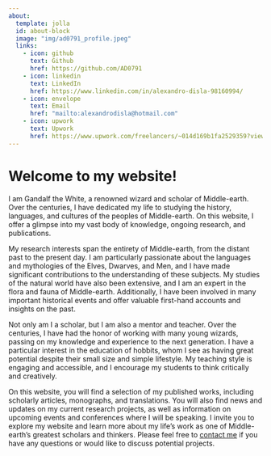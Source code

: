 ```yaml
---
about:
  template: jolla
  id: about-block
  image: "img/ad0791_profile.jpeg"
  links:
    - icon: github
      text: Github
      href: https://github.com/AD0791
    - icon: linkedin
      text: LinkedIn
      href: https://www.linkedin.com/in/alexandro-disla-98160994/
    - icon: envelope
      text: Email
      href: "mailto:alexandrodisla@hotmail.com"  
    - icon: upwork
      text: Upwork
      href: https://www.upwork.com/freelancers/~014d169b1fa2529359?viewMode=1
---
```


::: {#about-block}
:::

# Welcome to my website!

I am Gandalf the White, a renowned wizard and scholar of Middle-earth. Over the centuries, I have dedicated my life to studying the history, languages, and cultures of the peoples of Middle-earth. On this website, I offer a glimpse into my vast body of knowledge, ongoing research, and publications.

My research interests span the entirety of Middle-earth, from the distant past to the present day. I am particularly passionate about the languages and mythologies of the Elves, Dwarves, and Men, and I have made significant contributions to the understanding of these subjects. My studies of the natural world have also been extensive, and I am an expert in the flora and fauna of Middle-earth. Additionally, I have been involved in many important historical events and offer valuable first-hand accounts and insights on the past.

Not only am I a scholar, but I am also a mentor and teacher. Over the centuries, I have had the honor of working with many young wizards, passing on my knowledge and experience to the next generation. I have a particular interest in the education of hobbits, whom I see as having great potential despite their small size and simple lifestyle. My teaching style is engaging and accessible, and I encourage my students to think critically and creatively.

On this website, you will find a selection of my published works, including scholarly articles, monographs, and translations. You will also find news and updates on my current research projects, as well as information on upcoming events and conferences where I will be speaking. I invite you to explore my website and learn more about my life's work as one of Middle-earth's greatest scholars and thinkers.
Please feel free to [contact me](mailto:alexandrodisla@hotmail.com) if you have any questions or would like to discuss potential projects.

